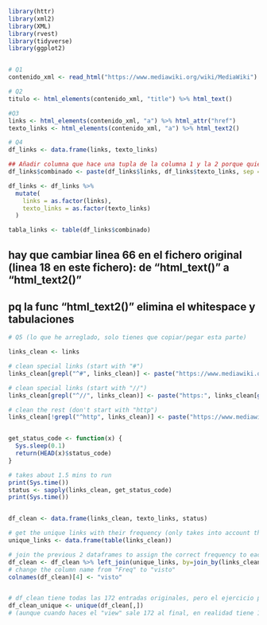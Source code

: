 ```r
library(httr)
library(xml2)
library(XML)
library(rvest)
library(tidyverse)
library(ggplot2)


# Q1
contenido_xml <- read_html("https://www.mediawiki.org/wiki/MediaWiki")

# Q2
titulo <- html_elements(contenido_xml, "title") %>% html_text()

#Q3
links <- html_elements(contenido_xml, "a") %>% html_attr("href")
texto_links <- html_elements(contenido_xml, "a") %>% html_text2()

# Q4
df_links <- data.frame(links, texto_links)

## Añadir columna que hace una tupla de la columna 1 y la 2 porque quiero contar cuántas veces se repite el mismo link con el mismo texto
df_links$combinado <- paste(df_links$links, df_links$texto_links, sep = " - ")

df_links <- df_links %>%
  mutate(
    links = as.factor(links),
    texto_links = as.factor(texto_links)
  )

tabla_links <- table(df_links$combinado)
```

## hay que cambiar linea 66 en el fichero original (linea 18 en este fichero): de "html_text()" a "html_text2()"

## pq la func "html_text2()" elimina el whitespace y tabulaciones

```r
# Q5 (lo que he arreglado, solo tienes que copiar/pegar esta parte)

links_clean <- links

# clean special links (start with "#")
links_clean[grepl("^#", links_clean)] <- paste("https://www.mediawiki.org/wiki/MediaWiki", links_clean[grepl("^#", links_clean)], sep="")

# clean special links (start with "//")
links_clean[grepl("^//", links_clean)] <- paste("https:", links_clean[grepl("^//", links_clean)], sep="")

# clean the rest (don't start with "http")
links_clean[!grepl("^http", links_clean)] <- paste("https://www.mediawiki.org", links_clean[!grepl("^http", links_clean)], sep="")


get_status_code <- function(x) {
  Sys.sleep(0.1)
  return(HEAD(x)$status_code)
}

# takes about 1.5 mins to run
print(Sys.time())
status <- sapply(links_clean, get_status_code)
print(Sys.time())


df_clean <- data.frame(links_clean, texto_links, status)

# get the unique links with their frequency (only takes into account the unique "links_clean", not the combination of "links_clean" and "texto_links")
unique_links <- data.frame(table(links_clean))

# join the previous 2 dataframes to assign the correct frequency to each clean link
df_clean <- df_clean %>% left_join(unique_links, by=join_by(links_clean))
# change the column name from "Freq" to "visto"
colnames(df_clean)[4] <- "visto"


# df_clean tiene todas las 172 entradas originales, pero el ejercicio pide los unicos por combinación de links y texto_links
df_clean_unique <- unique(df_clean[,])
# (aunque cuando haces el "view" sale 172 al final, en realidad tiene 166 filas)

```
